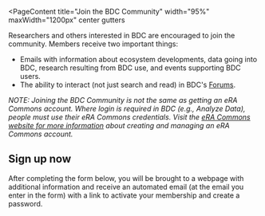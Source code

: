 
<PageContent 
  title="Join the BDC Community"
  width="95%" maxWidth="1200px" center gutters
>
Researchers and others interested in BDC are encouraged to join the community. Members receive two important things:

-   Emails with information about ecosystem developments, data going into BDC, research resulting from BDC use, and events supporting BDC users. 
-   The ability to interact (not just search and read) in BDC's [Forums](https://bdcatalyst.freshdesk.com/support/discussions/60000024585).

*NOTE: Joining the BDC Community is not the same as getting an eRA Commons account. Where login is required in BDC (e.g., Analyze Data), people must use their eRA Commons credentials. Visit the [eRA Commons website for more information](https://www.era.nih.gov/register-accounts/create-and-edit-an-account.htm)  about creating and managing an eRA Commons account.*

## Sign up now

After completing the form below, you will be brought to a webpage with additional information and receive an automated email (at the email you enter in the form) with a link to activate your membership and create a password.

<EcoSystemForm />

</PageContent>